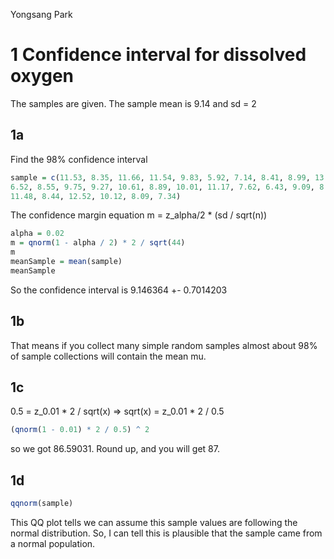 Yongsang Park

# 1 Confidence interval for dissolved oxygen
The samples are given. The sample mean is 9.14 and sd = 2

## 1a
Find the 98% confidence interval
```r
sample = c(11.53, 8.35, 11.66, 11.54, 9.83, 5.92, 7.14, 8.41, 8.99, 13.81, 10.53, 7.4, 6.7, 8.42, 8.4, 8.18, 9.5, 7.22, 9.87,
6.52, 8.55, 9.75, 9.27, 10.61, 8.89, 10.01, 11.17, 7.62, 6.43, 9.09, 8.53, 7.91, 8.13, 7.7, 10.45, 11.3, 10.98, 8.14,
11.48, 8.44, 12.52, 10.12, 8.09, 7.34)
```
The confidence margin equation m = z_alpha/2 * (sd / sqrt(n))
```r
alpha = 0.02
m = qnorm(1 - alpha / 2) * 2 / sqrt(44)
m
meanSample = mean(sample)
meanSample
```
So the confidence interval is 9.146364 +- 0.7014203

## 1b
That means if you collect many simple random samples almost about 98% of sample collections will contain the mean mu.

## 1c
0.5 = z_0.01 * 2 / sqrt(x)
=> sqrt(x) = z_0.01 * 2 / 0.5
```r
(qnorm(1 - 0.01) * 2 / 0.5) ^ 2
```
so we got 86.59031. Round up, and you will get 87.


## 1d
```r
qqnorm(sample)
```

This QQ plot tells we can assume this sample values are following the normal distribution. So, I can tell this is plausible that the sample came from a normal population.



